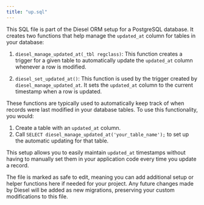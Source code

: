 ```yaml
---
title: "up.sql"
---
```


This SQL file is part of the Diesel ORM setup for a PostgreSQL database. It creates two functions that help manage the `updated_at` column for tables in your database:

1. `diesel_manage_updated_at(_tbl regclass)`: This function creates a trigger for a given table to automatically update the `updated_at` column whenever a row is modified.

2. `diesel_set_updated_at()`: This function is used by the trigger created by `diesel_manage_updated_at`. It sets the `updated_at` column to the current timestamp when a row is updated.

These functions are typically used to automatically keep track of when records were last modified in your database tables. To use this functionality, you would:

1. Create a table with an `updated_at` column.
2. Call `SELECT diesel_manage_updated_at('your_table_name');` to set up the automatic updating for that table.

This setup allows you to easily maintain `updated_at` timestamps without having to manually set them in your application code every time you update a record.

The file is marked as safe to edit, meaning you can add additional setup or helper functions here if needed for your project. Any future changes made by Diesel will be added as new migrations, preserving your custom modifications to this file.